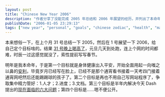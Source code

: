 ```yaml
---
layout: post
title: "Chinese New Year 2006"
description: "作者分享了没能完成 2005 年总结和 2006 年展望的经历，并列出了本命年的几个个人目标：保持健康、不再自己编程、解决工作中面临的问题。"
publishDate: "2006-01-05 23:29:13"
tags: ["new year", "personal", "goals", "chinese zodiac", "health", "management"]
---
```


本来想俗一下，在上个月 31 号总结一下 2005，然后在 1 号展望一下 2006，给自己定个目标啥的。结果 [31 号晚上喝高了](https://spaces.msn.com/members/peidapeng/Blog/cns!1po5JDW8HSw3bdFs84EUbA2w!796.entry)，元旦几天到处跑，连上个网的时间都难，时辰一过这感觉就没了，索性提前写写春节。

明年是我本命年，于是第一个目标就是身体健康出入平安，开始全面用起一向嗤之以鼻的[安利](https://www.amway.com.cn/)，毕竟岁月已经写在脸上，已经不是那个通宵看书接着一天考四门接着通宵网吧然后还能踢踢球的孩子了。第二个目标是再也不用自己写网站程序了，争取集中精力管好：1.人才；2.进度；3.文档。第三个目标是半年内解决今天 Dash 提出的[现在面临的六大问题](https://www.flickr.com/photo_zoom.gne?id=82552125&size=o)；第四个目标是……嗯不便公开。
